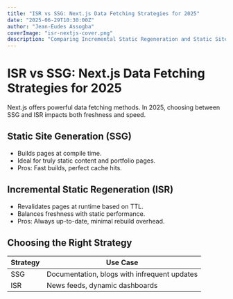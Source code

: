 ```yaml
---
title: "ISR vs SSG: Next.js Data Fetching Strategies for 2025"
date: "2025-06-29T10:30:00Z"
author: "Jean-Eudes Assogba"
coverImage: "isr-nextjs-cover.png"
description: "Comparing Incremental Static Regeneration and Static Site Generation in Next.js for optimal performance."
---
```


# ISR vs SSG: Next.js Data Fetching Strategies for 2025

Next.js offers powerful data fetching methods. In 2025, choosing between SSG and ISR impacts both freshness and speed.

## Static Site Generation (SSG)

- Builds pages at compile time.
- Ideal for truly static content and portfolio pages.
- Pros: Fast builds, perfect cache hits.

## Incremental Static Regeneration (ISR)

- Revalidates pages at runtime based on TTL.
- Balances freshness with static performance.
- Pros: Always up-to-date, minimal rebuild overhead.

## Choosing the Right Strategy

| Strategy | Use Case                            |
|----------|-------------------------------------|
| SSG      | Documentation, blogs with infrequent updates |
| ISR      | News feeds, dynamic dashboards      |
